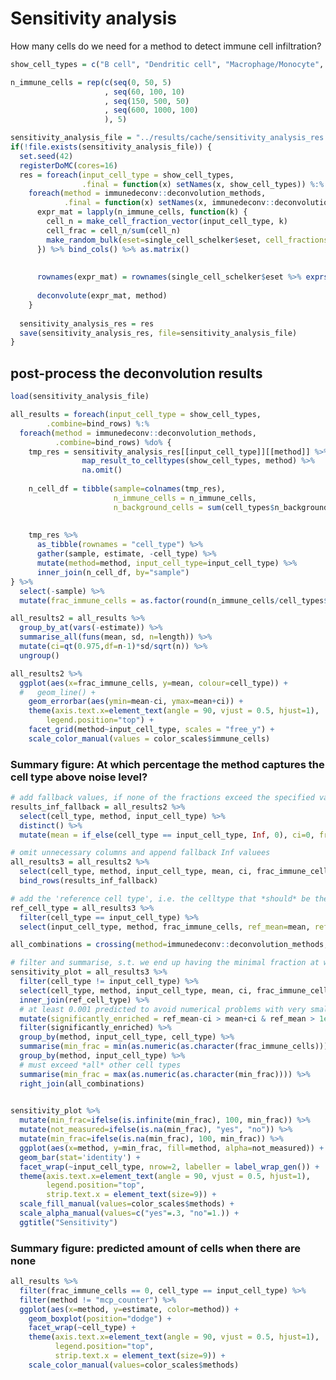 # Sensitivity analysis
How many cells do we need for a method to detect immune cell infiltration?

```r
show_cell_types = c("B cell", "Dendritic cell", "Macrophage/Monocyte", "NK cell", "T cell CD4+", "T cell CD8+")

n_immune_cells = rep(c(seq(0, 50, 5)
                     , seq(60, 100, 10)
                     , seq(150, 500, 50)
                     , seq(600, 1000, 100)
                     ), 5)
```

```r
sensitivity_analysis_file = "../results/cache/sensitivity_analysis_res.rda"
if(!file.exists(sensitivity_analysis_file)) {
  set.seed(42)
  registerDoMC(cores=16)
  res = foreach(input_cell_type = show_cell_types,
                .final = function(x) setNames(x, show_cell_types)) %:% 
    foreach(method = immunedeconv::deconvolution_methods,
            .final = function(x) setNames(x, immunedeconv::deconvolution_methods)) %dopar% {
      expr_mat = lapply(n_immune_cells, function(k) {
        cell_n = make_cell_fraction_vector(input_cell_type, k)
        cell_frac = cell_n/sum(cell_n)
        make_random_bulk(eset=single_cell_schelker$eset, cell_fractions = cell_frac, n_cells = sum(cell_n))
      }) %>% bind_cols() %>% as.matrix()
      
      
      rownames(expr_mat) = rownames(single_cell_schelker$eset %>% exprs())
      
      deconvolute(expr_mat, method)
    }
  
  sensitivity_analysis_res = res
  save(sensitivity_analysis_res, file=sensitivity_analysis_file)
}


```

## post-process the deconvolution results
```r
load(sensitivity_analysis_file)

all_results = foreach(input_cell_type = show_cell_types, 
        .combine=bind_rows) %:% 
  foreach(method = immunedeconv::deconvolution_methods,
          .combine=bind_rows) %do% {
    tmp_res = sensitivity_analysis_res[[input_cell_type]][[method]] %>%
                map_result_to_celltypes(show_cell_types, method) %>%
                na.omit() 
    
    n_cell_df = tibble(sample=colnames(tmp_res),
                       n_immune_cells = n_immune_cells,
                       n_background_cells = sum(cell_types$n_background_cells)) 
                  
    
    tmp_res %>%
      as_tibble(rownames = "cell_type") %>%
      gather(sample, estimate, -cell_type) %>%
      mutate(method=method, input_cell_type=input_cell_type) %>%
      inner_join(n_cell_df, by="sample")
} %>% 
  select(-sample) %>% 
  mutate(frac_immune_cells = as.factor(round(n_immune_cells/cell_types$n_background_cells * 100, 2)))

all_results2 = all_results %>% 
  group_by_at(vars(-estimate)) %>% 
  summarise_all(funs(mean, sd, n=length)) %>%
  mutate(ci=qt(0.975,df=n-1)*sd/sqrt(n)) %>%
  ungroup()
```

```r
all_results2 %>% 
  ggplot(aes(x=frac_immune_cells, y=mean, colour=cell_type)) +
  #   geom_line() + 
    geom_errorbar(aes(ymin=mean-ci, ymax=mean+ci)) + 
    theme(axis.text.x=element_text(angle = 90, vjust = 0.5, hjust=1),
        legend.position="top") + 
    facet_grid(method~input_cell_type, scales = "free_y") + 
    scale_color_manual(values = color_scales$immune_cells)
```

### Summary figure: At which percentage the method captures the cell type above noise level? 
```r
# add fallback values, if none of the fractions exceed the specified value
results_inf_fallback = all_results2 %>%
  select(cell_type, method, input_cell_type) %>%
  distinct() %>% 
  mutate(mean = if_else(cell_type == input_cell_type, Inf, 0), ci=0, frac_immune_cells = as.factor(Inf))

# omit unnecessary columns and append fallback Inf valuees
all_results3 = all_results2 %>% 
  select(cell_type, method, input_cell_type, mean, ci, frac_immune_cells) %>% 
  bind_rows(results_inf_fallback)

# add the 'reference cell type', i.e. the celltype that *should* be there as an additional column
ref_cell_type = all_results3 %>% 
  filter(cell_type == input_cell_type) %>% 
  select(input_cell_type, method, frac_immune_cells, ref_mean=mean, ref_ci=ci)

all_combinations = crossing(method=immunedeconv::deconvolution_methods, input_cell_type=show_cell_types)

# filter and summarise, s.t. we end up having the minimal fraction at which the celltype is distinguishable from the others
sensitivity_plot = all_results3 %>% 
  filter(cell_type != input_cell_type) %>% 
  select(cell_type, method, input_cell_type, mean, ci, frac_immune_cells) %>% 
  inner_join(ref_cell_type) %>% 
  # at least 0.001 predicted to avoid numerical problems with very small values (-> xCell). 
  mutate(significantly_enriched = ref_mean-ci > mean+ci & ref_mean > 1e-3) %>%
  filter(significantly_enriched) %>%
  group_by(method, input_cell_type, cell_type) %>% 
  summarise(min_frac = min(as.numeric(as.character(frac_immune_cells)))) %>% 
  group_by(method, input_cell_type) %>% 
  # must exceed *all* other cell types
  summarise(min_frac = max(as.numeric(as.character(min_frac)))) %>% 
  right_join(all_combinations)
  

```

```r
sensitivity_plot %>%
  mutate(min_frac=ifelse(is.infinite(min_frac), 100, min_frac)) %>% 
  mutate(not_measured=ifelse(is.na(min_frac), "yes", "no")) %>%
  mutate(min_frac=ifelse(is.na(min_frac), 100, min_frac)) %>% 
  ggplot(aes(x=method, y=min_frac, fill=method, alpha=not_measured)) + 
  geom_bar(stat='identity') + 
  facet_wrap(~input_cell_type, nrow=2, labeller = label_wrap_gen()) +  
  theme(axis.text.x=element_text(angle = 90, vjust = 0.5, hjust=1),
        legend.position="top",
        strip.text.x = element_text(size=9)) +
  scale_fill_manual(values=color_scales$methods) + 
  scale_alpha_manual(values=c("yes"=.3, "no"=1.)) + 
  ggtitle("Sensitivity")

```


### Summary figure: predicted amount of cells when there are none
```r
all_results %>% 
  filter(frac_immune_cells == 0, cell_type == input_cell_type) %>%
  filter(method != "mcp_counter") %>% 
  ggplot(aes(x=method, y=estimate, color=method)) + 
    geom_boxplot(position="dodge") + 
    facet_wrap(~cell_type) + 
    theme(axis.text.x=element_text(angle = 90, vjust = 0.5, hjust=1),
          legend.position="top",
          strip.text.x = element_text(size=9)) +
    scale_color_manual(values=color_scales$methods) 

```
